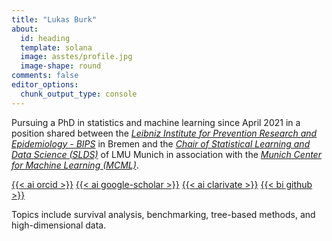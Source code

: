 ```yaml
---
title: "Lukas Burk"
about:
  id: heading
  template: solana
  image: asstes/profile.jpg
  image-shape: round
comments: false
editor_options: 
  chunk_output_type: console
---
```


::: {#heading}
Pursuing a PhD in statistics and machine learning since April 2021 in a position shared between 
the [*Leibniz Institute for Prevention Research and Epidemiology - BIPS*](https://www.bips-institut.de) in Bremen 
and the [*Chair of Statistical Learning and Data Science (SLDS)*](https://www.slds.stat.uni-muenchen.de) of LMU Munich 
in association with the [*Munich Center for Machine Learning (MCML)*](https://mcml.ai/).

::: about-links
[{{< ai orcid >}}](https://orcid.org/0000-0001-7528-3795)
[{{< ai google-scholar >}}](https://scholar.google.com/citations?user=zcITcLUAAAAJ)
[{{< ai clarivate >}}](https://www.webofscience.com/wos/author/record/ACB-4594-2022)
[{{< bi github >}}](https://github.com/jemus42)
:::

Topics include survival analysis, benchmarking, tree-based methods, and high-dimensional data.

<!---
## Education

-   University of Bremen\
    M. Sc.
    in Medical Biometry / Biostatistics\
    Sep 2018 -- Feb 2021

-   University of Bremen\
    B. A.
    in Public Health\
    Sep 2014 -- Sep 2018
-->

:::
